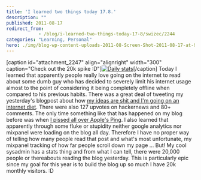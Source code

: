 ```yaml
---
title: 'I learned two things today 17.8.'
description: ""
published: 2011-08-17
redirect_from: 
            - /blog/i-learned-two-things-today-17-8/swizec/2244
categories: "Learning, Personal"
hero: ./img/blog-wp-content-uploads-2011-08-Screen-Shot-2011-08-17-at-9.25.35-PM-300x234.png
---
```


\[caption id="attachment_2247" align="alignright" width="300" caption="Check out the 20k spike :D"][![](./img/blog-wp-content-uploads-2011-08-Screen-Shot-2011-08-17-at-9.25.35-PM-300x234.png "Daily stats")](http://swizec.com/blog/wp-content/uploads/2011/08/Screen-Shot-2011-08-17-at-9.25.35-PM.png)\[/caption] Today I learned that apparently people really love going on the internet to read about some dumb guy who has decided to severely limit his internet usage almost to the point of considering it being completely offline when compared to his previous habits. There was a great deal of tweeting my yesterday's blogpost about how [my ideas are shit and I'm going on an internet diet](http://swizec.com/blog/my-ideas-are-shitty-so-im-going-on-an-internet-diet/swizec/2239 "My ideas are shitty so I’m going on an internet diet"). There were also 127 upvotes on hackernews and 80+ comments. The only time something like that has happened on my blog before was when [I pissed all over Apple's Ping](http://swizec.com/blog/apples-ping-is-a-big-pile-of-steaming-dung/swizec/1444 "Apple’s Ping is a big pile of steaming dung"). I also learned that apparently through some fluke or stupidity neither google analytics nor mixpanel were loading on the blog all day. Therefore I have no proper way of telling how many people read that post and what's most unfortunate, my mixpanel tracking of how far people scroll down my page ... But! My cool sysadmin has a stats thing and from what I can tell, there were 20,000 people or thereabouts reading the blog yesterday. This is particularly epic since my goal for this year is to build the blog up so much I have 20k monthly visitors. :D
